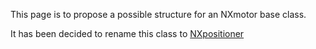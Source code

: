 This page is to propose a possible structure for an NXmotor base class. 

It has been decided to rename this class to [[NXpositioner]]